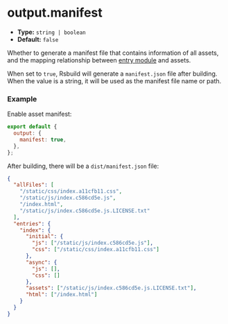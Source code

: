 # output.manifest

- **Type:** `string | boolean`
- **Default:** `false`

Whether to generate a manifest file that contains information of all assets, and the mapping relationship between [entry module](/config/source/entry) and assets.

When set to `true`, Rsbuild will generate a `manifest.json` file after building. When the value is a string, it will be used as the manifest file name or path.

### Example

Enable asset manifest:

```js
export default {
  output: {
    manifest: true,
  },
};
```

After building, there will be a `dist/manifest.json` file:

```json
{
  "allFiles": [
    "/static/css/index.a11cfb11.css",
    "/static/js/index.c586cd5e.js",
    "/index.html",
    "/static/js/index.c586cd5e.js.LICENSE.txt"
  ],
  "entries": {
    "index": {
      "initial": {
        "js": ["/static/js/index.c586cd5e.js"],
        "css": ["/static/css/index.a11cfb11.css"]
      },
      "async": {
        "js": [],
        "css": []
      },
      "assets": ["/static/js/index.c586cd5e.js.LICENSE.txt"],
      "html": ["/index.html"]
    }
  }
}
```
